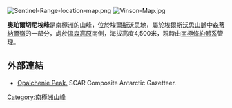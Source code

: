 [[Image:Sentinel-Range-location-map.png|thumb]]
[[Image:Vinson-Map.jpg|thumb]]

'''奧珀爾切尼埃峰'''是[[南極洲|南極洲]]的山峰，位於[[埃爾斯沃思地|埃爾斯沃思地]]，屬於[[埃爾斯沃思山脈|埃爾斯沃思山脈]]中[[森蒂納爾嶺|森蒂納爾嶺]]的一部分，處於[[溫森高原|溫森高原]]南側，海拔高度4,500米，現時由[[南極條約體系|南極條約體系]]管理。

{{coord|78|34|02|S|85|34|53|W|display=title}}

==外部連結==
* [https://data.aad.gov.au/aadc/gaz/scar/display_name.cfm?gaz_id=137201 Opalchenie Peak.]{{Wayback|url=https://data.aad.gov.au/aadc/gaz/scar/display_name.cfm?gaz_id=137201 |date=20200722061826 }} SCAR Composite Antarctic Gazetteer.

{{DEFAULTSORT:Opalchenie Peak}}
[[Category:南極洲山峰|Category:南極洲山峰]]


{{EllsworthLand-geo-stub}}